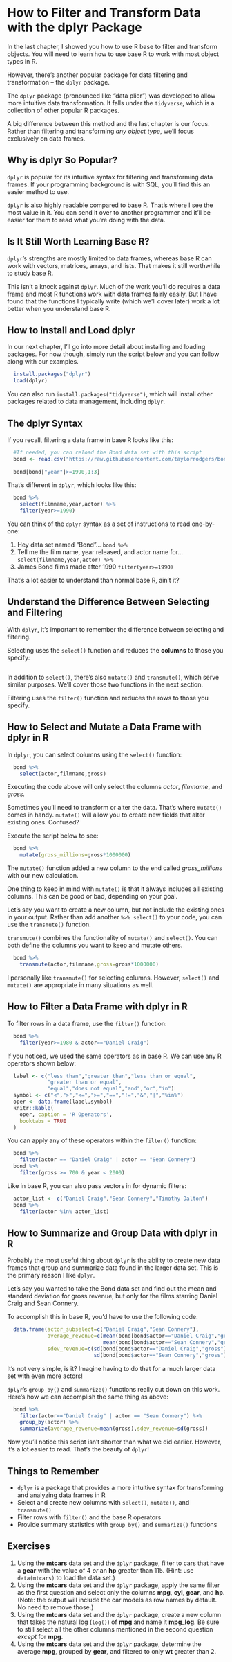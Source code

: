# How to Filter and Transform Data with the dplyr Package {#dplyr}
In the last chapter, I showed you how to use R base to filter and transform objects. You will need to learn how to use base R to work with most object types in R. 

However, there’s another popular package for data filtering and transformation – the `dplyr` package.

The `dplyr` package (pronounced like “data plier”) was developed to allow more intuitive data transformation. It falls under the `tidyverse`, which is a collection of other popular R packages.

A big difference between this method and the last chapter is our focus. Rather than filtering and transforming *any object type*, we'll focus exclusively on data frames.

## Why is dplyr So Popular?
`dplyr` is popular for its intuitive syntax for filtering and transforming data frames. If your programming background is with SQL, you’ll find this an easier method to use.

`dplyr` is also highly readable compared to base R. That’s where I see the most value in it. You can send it over to another programmer and it’ll be easier for them to read what you’re doing with the data.

## Is It Still Worth Learning Base R?
`dplyr`’s strengths are mostly limited to data frames, whereas base R can work with vectors, matrices, arrays, and lists. That makes it still worthwhile to study base R.

This isn’t a knock against `dplyr`. Much of the work you’ll do requires a data frame and most R functions work with data frames fairly easily. But I have found that the functions I typically write (which we'll cover later) work a lot better when you understand base R. 

## How to Install and Load dplyr
In our next chapter, I'll go into more detail about installing and loading packages. For now though, simply run the script below and you can follow along with our examples.

```r
  install.packages("dplyr")
  load(dplyr)
```

You can also run `install.packages("tidyverse")`, which will install other packages related to data management, including `dplyr`.

## The dplyr Syntax
If you recall, filtering a data frame in base R looks like this:
```r
  #If needed, you can reload the Bond data set with this script
  bond <- read.csv("https://raw.githubusercontent.com/taylorrodgers/bond/main/bond.csv")
  
  bond[bond["year"]>=1990,1:3]
```
That’s different in `dplyr`, which looks like this:

```r
  bond %>% 
    select(filmname,year,actor) %>% 
    filter(year>=1990)
```
You can think of the `dplyr` syntax as a set of instructions to read one-by-one:

1. Hey data set named "Bond"... `bond %>%`
2. Tell me the film name, year released, and actor name for... `select(filmname,year,actor) %>%`
3. James Bond films made after 1990 `filter(year>=1990)`

That's a lot easier to understand than normal base R, ain't it?

## Understand the Difference Between Selecting and Filtering
With `dplyr`, it’s important to remember the difference between selecting and filtering. 

Selecting uses the `select()` function and reduces the **columns** to those you specify:
```r

```
In addition to `select()`, there’s also `mutate()` and `transmute()`, which serve similar purposes. We’ll cover those two functions in the next section.

Filtering uses the `filter()` function and reduces the rows to those you specify.

## How to Select and Mutate a Data Frame with dplyr in R
In `dplyr`, you can select columns using the `select()` function:
```r
  bond %>% 
    select(actor,filmname,gross)
```

Executing the code above will only select the columns *actor*, *filmname*, and *gross.*

Sometimes you’ll need to transform or alter the data. That’s where `mutate()` comes in handy. `mutate()` will allow you to create new fields that alter existing ones. Confused?

Execute the script below to see:
```r
  bond %>% 
    mutate(gross_millions=gross*1000000)
```

The `mutate()` function added a new column to the end called *gross_millions* with our new calculation.

One thing to keep in mind with `mutate()` is that it always includes all existing columns. This can be good or bad, depending on your goal.

Let's say you want to create a new column, but not include the existing ones in your output. Rather than add another `%>% select()` to your code, you can use the `transmute()` function.

`transmute()` combines the functionality of `mutate()` and `select()`. You can both define the columns you want to keep and mutate others.

```r
  bond %>% 
    transmute(actor,filmname,gross=gross*1000000)
```

I personally like `transmute()` for selecting columns. However, `select()` and `mutate()` are appropriate in many situations as well.

## How to Filter a Data Frame with dplyr in R
To filter rows in a data frame, use the `filter()` function:
```r
  bond %>% 
    filter(year>=1980 & actor=="Daniel Craig")
```

If you noticed, we used the same operators as in base R. We can use any R operators shown below:
```r
  label <- c("less than","greater than","less than or equal",
             "greater than or equal",
             "equal","does not equal","and","or","in")
  symbol <- c("<",">","<=",">=","==","!=","&","|","%in%")
  oper <- data.frame(label,symbol)
  knitr::kable(
    oper, caption = 'R Operators',
    booktabs = TRUE
  )
```

You can apply any of these operators within the `filter()` function:
```r
  bond %>% 
    filter(actor == "Daniel Craig" | actor == "Sean Connery")
  bond %>%
    filter(gross >= 700 & year < 2000)
```

Like in base R, you can also pass vectors in for dynamic filters:
```r
  actor_list <- c("Daniel Craig","Sean Connery","Timothy Dalton")
  bond %>% 
    filter(actor %in% actor_list)
```

## How to Summarize and Group Data with dplyr in R
Probably the most useful thing about `dplyr` is the ability to create new data frames that group and summarize data found in the larger data set. This is the primary reason I like `dplyr`.

Let's say you wanted to take the Bond data set and find out the mean and standard deviation for gross revenue, but only for the films starring Daniel Craig and Sean Connery.

To accomplish this in base R, you'd have to use the following code:
```r
  data.frame(actor_subselect=c("Daniel Craig","Sean Connery"), 
             average_revenue=c(mean(bond[bond$actor=="Daniel Craig","gross"]),
                               mean(bond[bond$actor=="Sean Connery","gross"])),
             sdev_revenue=c(sd(bond[bond$actor=="Daniel Craig","gross"]),
                            sd(bond[bond$actor=="Sean Connery","gross"])))
```

It’s not very simple, is it? Imagine having to do that for a much larger data set with even more actors!

`dplyr`’s `group_by()` and `summarize()` functions really cut down on this work. Here’s how we can accomplish the same thing as above:
```r
  bond %>% 
    filter(actor=="Daniel Craig" | actor == "Sean Connery") %>% 
    group_by(actor) %>% 
    summarize(average_revenue=mean(gross),sdev_revenue=sd(gross))
```

Now you’ll notice this script isn’t shorter than what we did earlier. However, it’s a lot easier to read. That’s the beauty of `dplyr`!

## Things to Remember

* `dplyr` is a package that provides a more intuitive syntax for transforming and analyzing data frames in R
* Select and create new columns with `select()`, `mutate()`, and `transmute()`
* Filter rows with `filter()` and the base R operators
* Provide summary statistics with `group_by()` and `summarize()` functions

## Exercises

1. Using the **mtcars** data set and the `dplyr` package, filter to cars that have a **gear** with the value of 4 *or* an **hp** greater than 115. (Hint: use `data(mtcars)` to load the data set.)
2. Using the **mtcars** data set and the `dplyr` package, apply the same filter as the first question and select only the columns **mpg**, **cyl**, **gear**, and **hp**. (Note: the output will include the car models as row names by default. No need to remove those.)
3. Using the **mtcars** data set and the `dplyr` package, create a new column that takes the natural log (`log()`) of **mpg** and name it **mpg_log**. Be sure to still select all the other columns mentioned in the second question *except* for **mpg**.
4. Using the **mtcars** data set and the `dplyr` package, determine the average **mpg**, grouped by **gear**, and filtered to only **wt** greater than 2.


